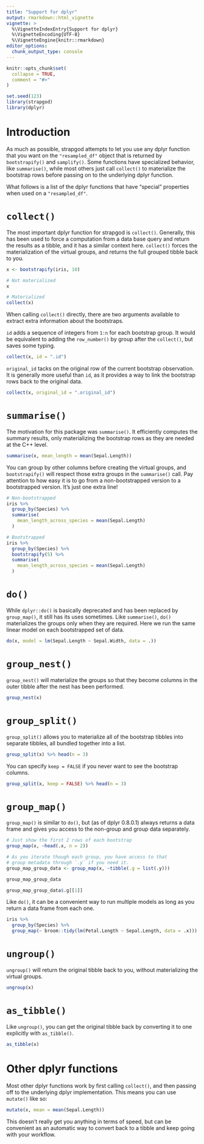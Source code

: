 ```yaml
---
title: "Support for dplyr"
output: rmarkdown::html_vignette
vignette: >
  %\VignetteIndexEntry{Support for dplyr}
  %\VignetteEncoding{UTF-8}
  %\VignetteEngine{knitr::rmarkdown}
editor_options: 
  chunk_output_type: console
---
```


```r
knitr::opts_chunk$set(
  collapse = TRUE,
  comment = "#>"
)
```

```r
set.seed(123)
library(strapgod)
library(dplyr)
```

# Introduction

As much as possible, strapgod attempts to let you use any dplyr function that you want on the `"resampled_df"` object that is returned by `bootstrapify()` and `samplify()`. Some functions have specialized behavior, like `summarise()`, while most others just call `collect()` to materialize the bootstrap rows before passing on to the underlying dplyr function.

What follows is a list of the dplyr functions that have "special" properties when used on a `"resampled_df"`.

# `collect()`

The most important dplyr function for strapgod is `collect()`. Generally, this has been used to force a computation from a data base query and return the results as a tibble, and it has a similar context here. `collect()` forces the materialization of the virtual groups, and returns the full grouped tibble back to you.

```r
x <- bootstrapify(iris, 10)

# Not materialized
x

# Materialized
collect(x)
```

When calling `collect()` directly, there are two arguments available to extract extra information about the bootstraps. 

`id` adds a sequence of integers from `1:n` for each bootstrap group. It would be equivalent to adding the `row_number()` by group after the `collect()`, but saves some typing.

```r
collect(x, id = ".id")
```

`original_id` tacks on the original row of the current bootstrap observation. It is generally more useful than `id`, as it provides a way to link the bootstrap rows back to the original data.

```r
collect(x, original_id = ".original_id")
```

# `summarise()`

The motivation for this package was `summarise()`. It efficiently computes the summary results, only materializing the bootstrap rows as they are needed at the C++ level.

```r
summarise(x, mean_length = mean(Sepal.Length))
```

You can group by other columns before creating the virtual groups, and `bootstrapify()` will respect those extra groups in the `summarise()` call. Pay attention to how easy it is to go from a non-bootstrapped version to a bootstrapped version. It's just one extra line!

```r
# Non-bootstrapped
iris %>%
  group_by(Species) %>%
  summarise(
    mean_length_across_species = mean(Sepal.Length)
  )

# Bootstrapped
iris %>%
  group_by(Species) %>%
  bootstrapify(5) %>%
  summarise(
    mean_length_across_species = mean(Sepal.Length)
  )
```

# `do()`

While `dplyr::do()` is basically deprecated and has been replaced by `group_map()`, it still has its uses sometimes. Like `summarise()`, `do()` materializes the groups only when they are required. Here we run the same linear model on each bootstrapped set of data.

```r
do(x, model = lm(Sepal.Length ~ Sepal.Width, data = .))
```

# `group_nest()`

`group_nest()` will materialize the groups so that they become columns in the outer tibble after the nest has been performed.

```r
group_nest(x)
```

# `group_split()`

`group_split()` allows you to materialize all of the bootstrap tibbles into separate tibbles, all bundled together into a list.

```r
group_split(x) %>% head(n = 3)
```

You can specify `keep = FALSE` if you never want to see the bootstrap columns.

```r
group_split(x, keep = FALSE) %>% head(n = 3)
```

# `group_map()`

`group_map()` is similar to `do()`, but (as of dplyr 0.8.0.1) always returns a data frame and gives you access to the non-group and group data separately.

```r
# Just show the first 2 rows of each bootstrap
group_map(x, ~head(.x, n = 2))

# As you iterate though each group, you have access to that
# group metadata through `.y` if you need it.
group_map_group_data <- group_map(x, ~tibble(.g = list(.y)))

group_map_group_data

group_map_group_data$.g[[1]]
```

Like `do()`, it can be a convenient way to run multiple models as long as you return a data frame from each one.

```r
iris %>%
  group_by(Species) %>%
  group_map(~ broom::tidy(lm(Petal.Length ~ Sepal.Length, data = .x)))
```

# `ungroup()`

`ungroup()` will return the original tibble back to you, without materializing the virtual groups.

```r
ungroup(x)
```

# `as_tibble()`

Like `ungroup()`, you can get the original tibble back by converting it to one explicitly with `as_tibble()`.

```r
as_tibble(x)
```

# Other dplyr functions

Most other dplyr functions work by first calling `collect()`, and then passing off to the underlying dplyr implementation. This means you can use `mutate()` like so:

```r
mutate(x, mean = mean(Sepal.Length))
```

This doesn't really get you anything in terms of speed, but can be convenient as an automatic way to convert back to a tibble and keep going with your workflow.
